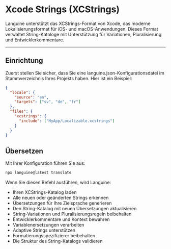 # Xcode Strings (XCStrings)

Languine unterstützt das XCStrings-Format von Xcode, das moderne Lokalisierungsformat für iOS- und macOS-Anwendungen. Dieses Format verwaltet String-Kataloge mit Unterstützung für Variationen, Pluralisierung und Entwicklerkommentare.

---

## Einrichtung

Zuerst stellen Sie sicher, dass Sie eine languine.json-Konfigurationsdatei im Stammverzeichnis Ihres Projekts haben. Hier ist ein Beispiel:

```json
{
  "locale": {
    "source": "en",
    "targets": ["sv", "de", "fr"]
  },
  "files": {
    "xcstrings": {
      "include": ["MyApp/Localizable.xcstrings"]
    }
  }
}
```

## Übersetzen

Mit Ihrer Konfiguration führen Sie aus:

```bash
npx languine@latest translate
```

Wenn Sie diesen Befehl ausführen, wird Languine:

- Ihren XCStrings-Katalog laden
- Alle neuen oder geänderten Strings erkennen
- Übersetzungen für Ihre Zielsprache generieren
- Den String-Katalog mit neuen Übersetzungen aktualisieren
- String-Variationen und Pluralisierungsregeln beibehalten
- Entwicklerkommentare und Kontext bewahren
- Variablenersetzungen verarbeiten
- Adaptive Strings unterstützen
- Formatierungsspezifizierer beibehalten
- Die Struktur des String-Katalogs validieren
